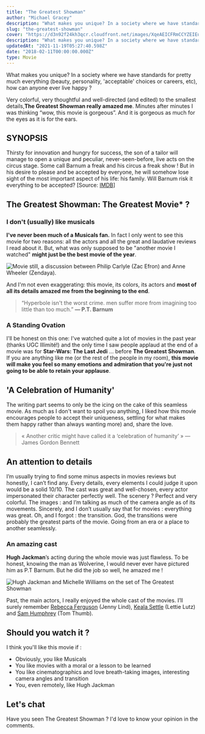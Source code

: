 ```yaml
---
title: "The Greatest Showman"
author: "Michael Gracey"
description: "What makes you unique? In a society where we have standards for pretty much everything (beauty, personality, ‘acceptable’ choices or careers, etc), how can anyone ever live happily?"
slug: "the-greatest-showman"
cover: "https://d3n92f24kh3qcr.cloudfront.net/images/XqeAEICFRmCCYZEIEuk3.jpg"
description: "What makes you unique? In a society where we have standards for pretty much everything (beauty, personality, ‘acceptable’ choices or careers, etc), how can anyone ever live happily?"
updatedAt: "2021-11-19T05:27:40.598Z"
date: "2018-02-11T00:00:00.000Z"
type: Movie
---
```


What makes you unique? In a society where we have standards for pretty much everything (beauty, personality, 'acceptable' choices or careers, etc), how can anyone ever live happy ?

Very colorful, very thoughtful and well-directed (and edited) to the smallest details,**The Greatest Showman really amazed me**. Minutes after minutes I was thinking “wow, this movie is gorgeous”. And it is gorgeous as much for the eyes as it is for the ears.

## SYNOPSIS

Thirsty for innovation and hungry for success, the son of a tailor will manage to open a unique and peculiar, never-seen-before, live acts on the circus stage. Some call Barnum a freak and his circus a freak show ! But in his desire to please and be accepted by everyone, he will somehow lose sight of the most important aspect of his life: his family. Will Barnum risk it everything to be accepted? \[Source: [IMDB](http://www.imdb.com/title/tt1485796/)\]

## The Greatest Showman: The Greatest Movie\* ?

### I don't (usually) like musicals

**I've never been much of a Musicals fan.** In fact I only went to see this movie for two reasons: all the actors and all the great and laudative reviews I read about it. But, what was only supposed to be "another movie I watched" **might just be the best movie of the year**.

![Movie still, a discussion between Philip Carlyle (Zac Efron) and Anne Wheeler (Zendaya).](https://d3n92f24kh3qcr.cloudfront.net/images/dM8HZYLrTDuJ3BuzNlBk.jpg)

And I'm not even exaggerating: this movie, its colors, its actors and **most of all its details amazed me from the beginning to the end**.

> “Hyperbole isn't the worst crime. men suffer more from imagining too little than too much.” **— P.T. Barnum**

### A Standing Ovation

I'll be honest on this one: I've watched quite a lot of movies in the past year (thanks UGC Illimité!) and the only time I saw people applaud at the end of a movie was for **Star-Wars: The Last Jedi** ... before **The Greatest Showman**. If you are anything like me (or the rest of the people in my room), **this movie will make you feel so many emotions and admiration that you're just not going to be able to retain your applause**.

## 'A Celebration of Humanity'

The writing part seems to only be the icing on the cake of this seamless movie. As much as I don't want to spoil you anything, I liked how this movie encourages people to accept their uniqueness, settling for what makes them happy rather than always wanting more) and, share the love.

> « Another critic might have called it a ‘celebration of humanity’ » — James Gordon Bennett

## An attention to details

I’m usually trying to find some minus aspects in movies reviews but honestly, I can’t find any. Every details, every elements I could judge it upon would be a solid 10/10. The cast was great and well-chosen, every actor impersonated their character perfectly well. The scenery ? Perfect and very colorful. The images : and I’m talking as much of the camera angle as of its movements. Sincerely, and I don’t usually say that for movies : everything was great. Oh, and I forgot : the transition. God, the transitions were probably the greatest parts of the movie. Going from an era or a place to another seamlessly.

### An amazing cast

**Hugh Jackman**’s acting during the whole movie was just flawless. To be honest, knowing the man as Wolverine, I would never ever have pictured him as P.T Barnum. But he did the job so well, he amazed me !

![Hugh Jackman and Michelle Williams on the set of The Greatest Showman](https://d3n92f24kh3qcr.cloudfront.net/images/SKID0WGiR1yPy42b89Ih.jpg)

Past, the main actors, I really enjoyed the whole cast of the movies. I’ll surely remember [Rebecca Ferguson](http://www.imdb.com/name/nm0272581/?ref_=tt_cl_t5) (Jenny Lind), [Keala Settle](http://www.imdb.com/name/nm4745222/?ref_=tt_cl_t8) (Lettie Lutz) and [Sam Humphrey](http://www.imdb.com/name/nm7976885/?ref_=tt_cl_t9) (Tom Thumb).

## Should you watch it ?

I think you'll like this movie if :

-   Obviously, you like Musicals
-   You like movies with a moral or a lesson to be learned
-   You like cinematographics and love breath-taking images, interesting camera angles and transition
-   You, even remotely, like Hugh Jackman

<YouTubePlayer id='jr9QtXwC9vc' />

## Let's chat

Have you seen The Greatest Showman ? I'd love to know your opinion in the comments.
